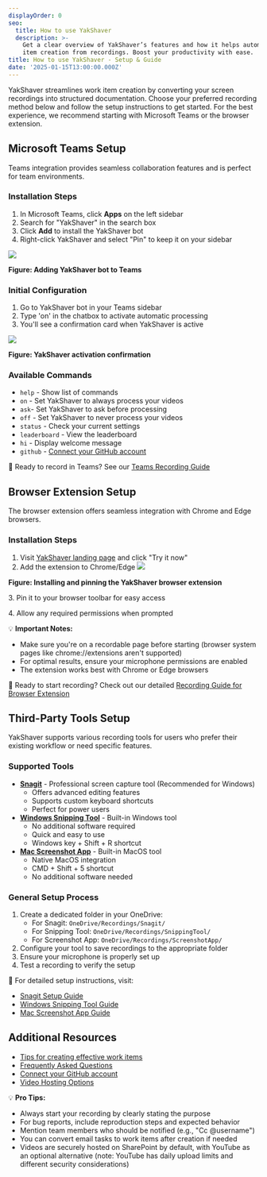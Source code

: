 ```yaml
---
displayOrder: 0
seo:
  title: How to use YakShaver
  description: >-
    Get a clear overview of YakShaver’s features and how it helps automate work
    item creation from recordings. Boost your productivity with ease.
title: How to use YakShaver - Setup & Guide
date: '2025-01-15T13:00:00.000Z'
---
```


YakShaver streamlines work item creation by converting your screen recordings into structured documentation. Choose your preferred recording method below and follow the setup instructions to get started. For the best experience, we recommend starting with Microsoft Teams or the browser extension.

## Microsoft Teams Setup

Teams integration provides seamless collaboration features and is perfect for team environments.

### Installation Steps

1. In Microsoft Teams, click **Apps** on the left sidebar
2. Search for "YakShaver" in the search box
3. Click **Add** to install the YakShaver bot
4. Right-click YakShaver and select "Pin" to keep it on your sidebar

![](/adding-bot.png)

**Figure: Adding YakShaver bot to Teams**

### Initial Configuration

1. Go to YakShaver bot in your Teams sidebar
2. Type 'on' in the chatbox to activate automatic processing
3. You'll see a confirmation card when YakShaver is active

![](/turn-on-card.png)

**Figure: YakShaver activation confirmation**

### Available Commands

* `help` - Show list of commands
* `on` - Set YakShaver to always process your videos
* `ask`- Set YakShaver to ask before processing
* `off` - Set YakShaver to never process your videos
* `status` - Check your current settings
* `leaderboard` - View the leaderboard
* `hi` - Display welcome message
* `github` - [Connect your GitHub account](/docs/connect-your-github-account)

📖 Ready to record in Teams? See our [Teams Recording Guide](/docs/recording-work-item-teams)

## Browser Extension Setup

The browser extension offers seamless integration with Chrome and Edge browsers.

### Installation Steps

1. Visit [YakShaver landing page](https://yakshaver.ai) and click "Try it now"
2. Add the extension to Chrome/Edge
   ![](/YakShaver/Docs/Try-it-now.png)

**Figure: Installing and pinning the YakShaver browser extension**

3\. Pin it to your browser toolbar for easy access

4\. Allow any required permissions when prompted

💡 **Important Notes:**

* Make sure you're on a recordable page before starting (browser system pages like chrome://extensions aren't supported)
* For optimal results, ensure your microphone permissions are enabled
* The extension works best with Chrome or Edge browsers

📖 Ready to start recording? Check out our detailed [Recording Guide for Browser Extension](/docs/recording-work-item-browser-extension)

## Third-Party Tools Setup

YakShaver supports various recording tools for users who prefer their existing workflow or need specific features.

### Supported Tools

* **[Snagit](/docs/recording-work-item-snagit)** - Professional screen capture tool (Recommended for Windows)
  * Offers advanced editing features
  * Supports custom keyboard shortcuts
  * Perfect for power users
* **[Windows Snipping Tool](/docs/recording-work-item-snipping-tool)** - Built-in Windows tool
  * No additional software required
  * Quick and easy to use
  * Windows key + Shift + R shortcut
* **[Mac Screenshot App](/docs/recording-work-item-screenshot-app)** - Built-in MacOS tool
  * Native MacOS integration
  * CMD + Shift + 5 shortcut
  * No additional software needed

### General Setup Process

1. Create a dedicated folder in your OneDrive:
   * For Snagit: `OneDrive/Recordings/Snagit/`
   * For Snipping Tool: `OneDrive/Recordings/SnippingTool/`
   * For Screenshot App: `OneDrive/Recordings/ScreenshotApp/`
2. Configure your tool to save recordings to the appropriate folder
3. Ensure your microphone is properly set up
4. Test a recording to verify the setup

📖 For detailed setup instructions, visit:

* [Snagit Setup Guide](/docs/recording-work-item-snagit)
* [Windows Snipping Tool Guide](/docs/recording-work-item-snipping-tool)
* [Mac Screenshot App Guide](/docs/recording-work-item-screenshot-app)

## Additional Resources

* [Tips for creating effective work items](/docs/yakshaver-tips)
* [Frequently Asked Questions](/docs/frequently-asked-questions)
* [Connect your GitHub account](/docs/connect-your-github-account)
* [Video Hosting Options](/docs/video-hosting)

💡 **Pro Tips:**

* Always start your recording by clearly stating the purpose
* For bug reports, include reproduction steps and expected behavior
* Mention team members who should be notified (e.g., "Cc @username")
* You can convert email tasks to work items after creation if needed
* Videos are securely hosted on SharePoint by default, with YouTube as an optional alternative (note: YouTube has daily upload limits and different security considerations)
